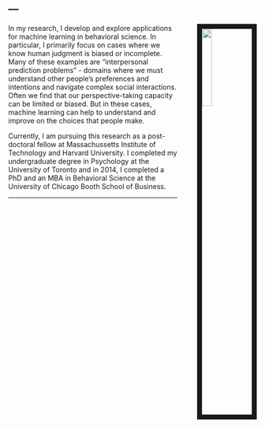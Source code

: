 ---
---

<link rel="stylesheet" href="styles.css" type="text/css">

<img src="images/mikeface.jpg" style="width:20%; border:10px solid; margin-right: 0px; margin-left: 40px" align="right">
      

In my research, I develop and explore applications for machine learning in behavioral science. In particular, I primarily focus on cases where we know human judgment is biased or incomplete. Many of these examples are “interpersonal prediction problems” - domains where we must understand other people’s preferences and intentions and navigate complex social interactions. Often we find that our perspective-taking capacity can be limited or biased. But in these cases, machine learning can help to understand and improve on the choices that people make.

Currently, I am pursuing this research as a post-doctoral fellow at Massachussetts Institute of Technology and Harvard University. I completed my undergraduate degree in Psychology at the University of Toronto and in 2014, I completed a PhD and an MBA in Behavioral Science at the University of Chicago Booth School of Business. 

***